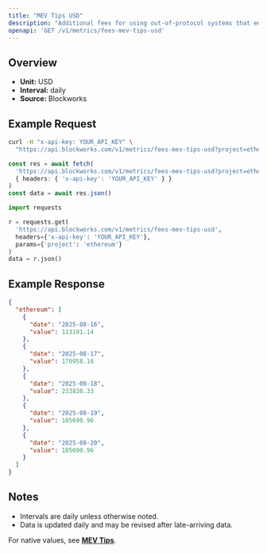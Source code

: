 ```yaml
---
title: "MEV Tips USD"
description: "Additional fees for using out-of-protocol systems that enables users to send transactions, or a bundle of transactions, to block builders for faster transaction execution, MEV capture, or MEV protection."
openapi: 'GET /v1/metrics/fees-mev-tips-usd'
---
```


## Overview

- **Unit:** USD
- **Interval:** daily
- **Source:** Blockworks

## Example Request

<CodeGroup>

```bash cURL
curl -H "x-api-key: YOUR_API_KEY" \
  "https://api.blockworks.com/v1/metrics/fees-mev-tips-usd?project=ethereum"
```

```typescript TypeScript
const res = await fetch(
  'https://api.blockworks.com/v1/metrics/fees-mev-tips-usd?project=ethereum',
  { headers: { 'x-api-key': 'YOUR_API_KEY' } }
)
const data = await res.json()
```

```python Python
import requests

r = requests.get(
  'https://api.blockworks.com/v1/metrics/fees-mev-tips-usd',
  headers={'x-api-key': 'YOUR_API_KEY'},
  params={'project': 'ethereum'}
)
data = r.json()
```

</CodeGroup>

## Example Response

```json
{
  "ethereum": [
    {
      "date": "2025-08-16",
      "value": 113191.14
    },
    {
      "date": "2025-08-17",
      "value": 170958.16
    },
    {
      "date": "2025-08-18",
      "value": 233838.33
    },
    {
      "date": "2025-08-19",
      "value": 185690.96
    },
    {
      "date": "2025-08-20",
      "value": 185690.96
    }
  ]
}
```

## Notes
- Intervals are daily unless otherwise noted.
- Data is updated daily and may be revised after late-arriving data.


<Note>For native values, see **[MEV Tips](./fees-mev-tips)**.</Note>